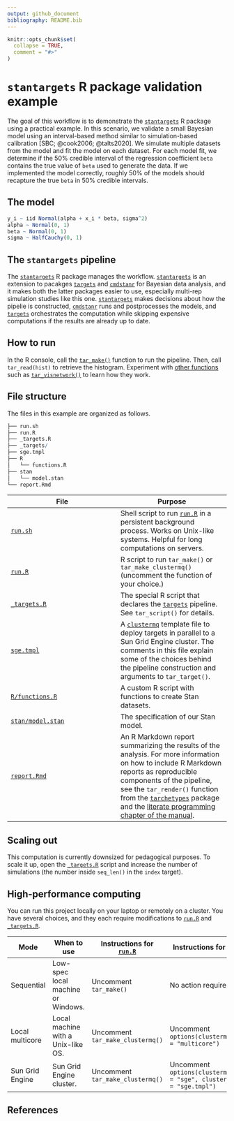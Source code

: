 ```yaml
---
output: github_document
bibliography: README.bib
---
```


```r
knitr::opts_chunk$set(
  collapse = TRUE,
  comment = "#>"
)
```

# `stantargets` R package validation example

The goal of this workflow is to demonstrate the [`stantargets`](https://wlandau.github.io/stantargets/) R package using a practical example. In this scenario, we validate a small Bayesian model using an interval-based method similar to simulation-based calibration [SBC; @cook2006; @talts2020]. We simulate multiple datasets from the model and fit the model on each dataset. For each model fit, we determine if the 50% credible interval of the regression coefficient `beta` contains the true value of `beta` used to generate the data. If we implemented the model correctly, roughly 50% of the models should recapture the true `beta` in 50% credible intervals.

## The model

```r
y_i ~ iid Normal(alpha + x_i * beta, sigma^2)
alpha ~ Normal(0, 1)
beta ~ Normal(0, 1)
sigma ~ HalfCauchy(0, 1)
```

## The `stantargets` pipeline

The [`stantargets`](https://wlandau.github.io/stantargets) R package manages the workflow. [`stantargets`](https://wlandau.github.io/stantargets) is an extension to pacakges [`targets`](https://docs.ropensci.org/targets/) and [`cmdstanr`](https://github.com/stan-dev/cmdstanr) for Bayesian data analysis, and it makes both the latter packages easier to use, especially multi-rep simulation studies like this one. [`stantargets`](https://wlandau.github.io/stantargets) makes decisions about how the pipelie is constructed, [`cmdstanr`](https://github.com/stan-dev/cmdstanr) runs and postprocesses the models, and [`targets`](https://docs.ropensci.org/targets/) orchestrates the computation while skipping expensive computations if the results are already up to date.

## How to run

In the R console, call the [`tar_make()`](https://wlandau.github.io/targets/reference/tar_make.html) function to run the pipeline. Then, call `tar_read(hist)` to retrieve the histogram. Experiment with [other functions](https://wlandau.github.io/targets/reference/index.html) such as [`tar_visnetwork()`](https://wlandau.github.io/targets/reference/tar_visnetwork.html) to learn how they work.

## File structure

The files in this example are organized as follows.

```r
├── run.sh
├── run.R
├── _targets.R
├── _targets/
├── sge.tmpl
├── R
│   └── functions.R
├── stan
│   └── model.stan
└── report.Rmd
```

File | Purpose
---|---
[`run.sh`](https://github.com/wlandau/targets-stan/blob/main/run.sh) | Shell script to run [`run.R`](https://github.com/wlandau/targets-stan/blob/main/run.R) in a persistent background process. Works on Unix-like systems. Helpful for long computations on servers.
[`run.R`](https://github.com/wlandau/targets-stan/blob/main/run.R) | R script to run `tar_make()` or `tar_make_clustermq()` (uncomment the function of your choice.)
[`_targets.R`](https://github.com/wlandau/targets-stan/blob/main/_targets.R) | The special R script that declares the [`targets`](https://github.com/wlandau/targets) pipeline. See `tar_script()` for details.
[`sge.tmpl`](https://github.com/wlandau/targets-stan/blob/main/sge.tmpl) | A [`clustermq`](https://github.com/mschubert/clustermq) template file to deploy targets in parallel to a Sun Grid Engine cluster. The comments in this file explain some of the choices behind the pipeline construction and arguments to `tar_target()`.
[`R/functions.R`](https://github.com/wlandau/targets-stan/blob/main/R/functions.R) | A custom R script with functions to create Stan datasets.
[`stan/model.stan`](https://github.com/wlandau/targets-stan/blob/main/stan/model.stan) | The specification of our Stan model.
[`report.Rmd`](https://github.com/wlandau/targets-stan/blob/main/report.Rmd) | An R Markdown report summarizing the results of the analysis. For more information on how to include R Markdown reports as reproducible components of the pipeline, see the `tar_render()` function from the [`tarchetypes`](https://wlandau.github.io/tarchetypes) package and the [literate programming chapter of the manual](https://wlandau.github.io/targets-manual/files.html#literate-programming).

## Scaling out

This computation is currently downsized for pedagogical purposes. To scale it up, open the [`_targets.R`](https://github.com/wlandau/targets-stan/blob/main/_targets.R) script and increase the number of simulations (the number inside `seq_len()` in the `index` target).

## High-performance computing

You can run this project locally on your laptop or remotely on a cluster. You have several choices, and they each require modifications to [`run.R`](https://github.com/wlandau/targets-stan/blob/main/run.R) and [`_targets.R`](https://github.com/wlandau/targets-stan/blob/main/_targets.R).

Mode | When to use | Instructions for [`run.R`](https://github.com/wlandau/targets-stan/blob/main/run.R) | Instructions for [`_targets.R`](https://github.com/wlandau/targets-stan/blob/main/_targets.R)
---|---|---|---
Sequential | Low-spec local machine or Windows. | Uncomment `tar_make()` | No action required.
Local multicore | Local machine with a Unix-like OS. | Uncomment `tar_make_clustermq()` | Uncomment `options(clustermq.scheduler = "multicore")`
Sun Grid Engine | Sun Grid Engine cluster. | Uncomment `tar_make_clustermq()` | Uncomment `options(clustermq.scheduler = "sge", clustermq.template = "sge.tmpl")`


## References
